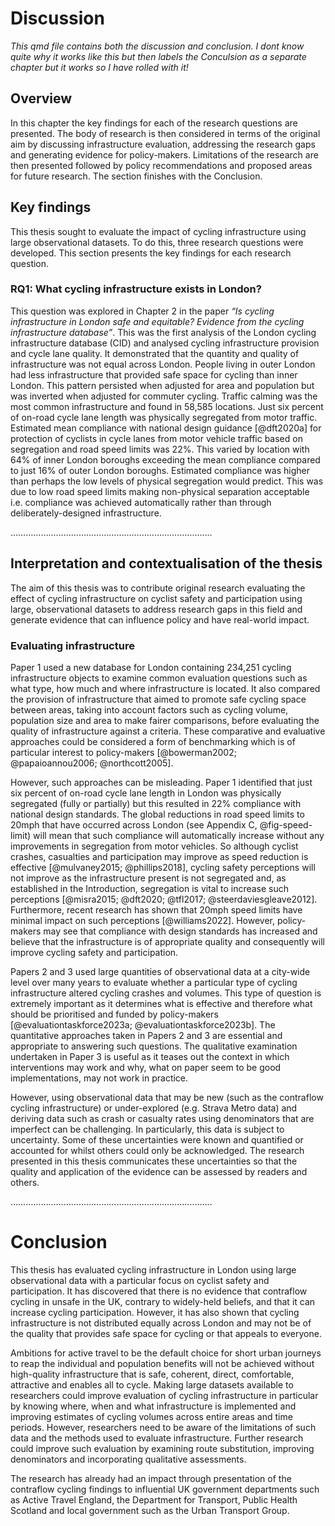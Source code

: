 # Discussion

*This qmd file contains both the discussion and conclusion. I dont know quite why it works like this but then labels the Conculsion as a separate chapter but it works so I have rolled with it!*

## Overview

In this chapter the key findings for each of the research questions are presented. The body of research is then considered in terms of the original aim by discussing infrastructure evaluation, addressing the research gaps and generating evidence for policy-makers. Limitations of the research are then presented followed by policy recommendations and proposed areas for future research. The section finishes with the Conclusion.

## Key findings

This thesis sought to evaluate the impact of cycling infrastructure using large observational datasets. To do this, three research questions were developed. This section presents the key findings for each research question.

### RQ1: What cycling infrastructure exists in London?

This question was explored in Chapter 2 in the paper *"Is cycling infrastructure in London safe and equitable? Evidence from the cycling infrastructure database"*. This was the first analysis of the London cycling infrastructure database (CID) and analysed cycling infrastructure provision and cycle lane quality. It demonstrated that the quantity and quality of infrastructure was not equal across London. People living in outer London had less infrastructure that provided safe space for cycling than inner London. This pattern persisted when adjusted for area and population but was inverted when adjusted for commuter cycling. Traffic calming was the most common infrastructure and found in 58,585 locations. Just six percent of on-road cycle lane length was physically segregated from motor traffic. Estimated mean compliance with national design guidance [@dft2020a] for protection of cyclists in cycle lanes from motor vehicle traffic based on segregation and road speed limits was 22%. This varied by location with 64% of inner London boroughs exceeding the mean compliance compared to just 16% of outer London boroughs. Estimated compliance was higher than perhaps the low levels of physical segregation would predict. This was due to low road speed limits making non-physical separation acceptable i.e. compliance was achieved automatically rather than through deliberately-designed infrastructure.

................................................................................





## Interpretation and contextualisation of the thesis

The aim of this thesis was to contribute original research evaluating the effect of cycling infrastructure on cyclist safety and participation using large, observational datasets to address research gaps in this field and generate evidence that can influence policy and have real-world impact.

### Evaluating infrastructure

Paper 1 used a new database for London containing 234,251 cycling infrastructure objects to examine common evaluation questions such as what type, how much and where infrastructure is located. It also compared the provision of infrastructure that aimed to promote safe cycling space between areas, taking into account factors such as cycling volume, population size and area to make fairer comparisons, before evaluating the quality of infrastructure against a criteria. These comparative and evaluative approaches could be considered a form of benchmarking which is of particular interest to policy-makers [@bowerman2002; @papaioannou2006; @northcott2005].

However, such approaches can be misleading. Paper 1 identified that just six percent of on-road cycle lane length in London was physically segregated (fully or partially) but this resulted in 22% compliance with national design standards. The global reductions in road speed limits to 20mph that have occurred across London (see Appendix C, @fig-speed-limit) will mean that such compliance will automatically increase without any improvements in segregation from motor vehicles. So although cyclist crashes, casualties and participation may improve as speed reduction is effective [@mulvaney2015; @phillips2018], cycling safety perceptions will not improve as the infrastructure present is not segregated and, as established in the Introduction, segregation is vital to increase such perceptions [@misra2015; @dft2020; @tfl2017; @steerdaviesgleave2012]. Furthermore, recent research has shown that 20mph speed limits have minimal impact on such perceptions [@williams2022]. However, policy-makers may see that compliance with design standards has increased and believe that the infrastructure is of appropriate quality and consequently will improve cycling safety and participation.

Papers 2 and 3 used large quantities of observational data at a city-wide level over many years to evaluate whether a particular type of cycling infrastructure altered cycling crashes and volumes. This type of question is extremely important as it determines what is effective and therefore what should be prioritised and funded by policy-makers [@evaluationtaskforce2023a; @evaluationtaskforce2023b]. The quantitative approaches taken in Papers 2 and 3 are essential and appropriate to answering such questions. The qualitative examination undertaken in Paper 3 is useful as it teases out the context in which interventions may work and why, what on paper seem to be good implementations, may not work in practice.

However, using observational data that may be new (such as the contraflow cycling infrastructure) or under-explored (e.g. Strava Metro data) and deriving data such as crash or casualty rates using denominators that are imperfect can be challenging. In particularly, this data is subject to uncertainty. Some of these uncertainties were known and quantified or accounted for whilst others could only be acknowledged. The research presented in this thesis communicates these uncertainties so that the quality and application of the evidence can be assessed by readers and others.

................................................................................



# Conclusion

This thesis has evaluated cycling infrastructure in London using large observational data with a particular focus on cyclist safety and participation. It has discovered that there is no evidence that contraflow cycling in unsafe in the UK, contrary to widely-held beliefs, and that it can increase cycling participation. However, it has also shown that cycling infrastructure is not distributed equally across London and may not be of the quality that provides safe space for cycling or that appeals to everyone.

Ambitions for active travel to be the default choice for short urban journeys to reap the individual and population benefits will not be achieved without high-quality infrastructure that is safe, coherent, direct, comfortable, attractive and enables all to cycle. Making large datasets available to researchers could improve evaluation of cycling infrastructure in particular by knowing where, when and what infrastructure is implemented and improving estimates of cycling volumes across entire areas and time periods. However, researchers need to be aware of the limitations of such data and the methods used to evaluate infrastructure. Further research could improve such evaluation by examining route substitution, improving denominators and incorporating qualitative assessments.

The research has already had an impact through presentation of the contraflow cycling findings to influential UK government departments such as Active Travel England, the Department for Transport, Public Health Scotland and local government such as the Urban Transport Group.

